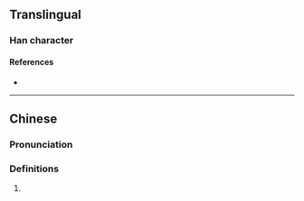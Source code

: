 {{character info/new}}
==Translingual==

===Han character===
{{Han char|rn=85|rad=水|as=17|sn=20|four=|canj=EJTO|ids=⿰氵蹇}}

====References====
* {{Han ref|kx=0661.250|dkj=18718|hdz=31790.080|uh=703D|ud=28733}}

----

==Chinese==
{{zh-forms}}

===Pronunciation===
{{zh-pron
|m=jiǎn
|c=zin2
|mc=
|oc=
|ma=
|cat=
}}

===Definitions===
{{zh-hanzi}}

# {{rfdef|lang=zh}}